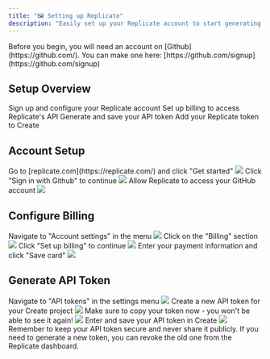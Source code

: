 ```yaml
---
title: "🖼️ Setting up Replicate"
description: "Easily set up your Replicate account to start generating images in your app."
---
```


<Note>
  Before you begin, you will need an account on [Github](https://github.com/). You can make one here: [https://github.com/signup](https://github.com/signup)
</Note>

## Setup Overview

<CardGroup cols={2}>
  <Card title="Create Account" icon="user">
    Sign up and configure your Replicate account
  </Card>
  <Card title="Configure Billing" icon="credit-card">
    Set up billing to access Replicate's API
  </Card>
  <Card title="Get API Token" icon="key">
    Generate and save your API token
  </Card>
  <Card title="Connect to Create" icon="plug">
    Add your Replicate token to Create
  </Card>
</CardGroup>

## Account Setup

<Steps>
  <Step title="Visit Replicate">
    Go to [replicate.com](https://replicate.com/) and click "Get started"
    <img src="/images/replicate/replicate-get-started.png" style={{ borderRadius: '0.5rem' }} />
  </Step>

  <Step title="Sign in with GitHub">
    Click "Sign in with Github" to continue
    <img src="/images/replicate/replicate-github-signin.png" style={{ borderRadius: '0.5rem' }} />
  </Step>

  <Step title="Authorize Access">
    Allow Replicate to access your GitHub account
    <img src="/images/replicate/replicate-authorize.png" style={{ borderRadius: '0.5rem' }} />
  </Step>
</Steps>

## Configure Billing

<Steps>
  <Step title="Open Account Settings">
    Navigate to "Account settings" in the menu
    <img src="/images/replicate/replicate-account-settings.png" style={{ borderRadius: '0.5rem' }} />
  </Step>

  <Step title="Access Billing">
    Click on the "Billing" section
    <img src="/images/replicate/replicate-billing-menu.png" style={{ borderRadius: '0.5rem' }} />
  </Step>

  <Step title="Set Up Payment">
    Click "Set up billing" to continue
    <img src="/images/replicate/replicate-setup-billing.png" style={{ borderRadius: '0.5rem' }} />
  </Step>

  <Step title="Add Payment Method">
    Enter your payment information and click "Save card"
    <img src="/images/replicate/replicate-save-card.png" style={{ borderRadius: '0.5rem' }} />
  </Step>
</Steps>

## Generate API Token

<Steps>
  <Step title="Access API Tokens">
    Navigate to "API tokens" in the settings menu
    <img src="/images/replicate/replicate-api-tokens.png" style={{ borderRadius: '0.5rem' }} />
  </Step>

  <Step title="Create New Token">
    Create a new API token for your Create project
    <img src="/images/replicate/replicate-create-token.png" style={{ borderRadius: '0.5rem' }} />
  </Step>

  <Step title="Copy Token">
    <Warning>
      Make sure to copy your token now - you won't be able to see it again!
    </Warning>
    <img src="/images/replicate/replicate-copy-token.png" style={{ borderRadius: '0.5rem' }} />
  </Step>

  <Step title="Add to Create">
    Enter and save your API token in Create
    <img src="/images/replicate/replicate-save-token.png" style={{ borderRadius: '0.5rem' }} />
  </Step>
</Steps>

<Note>
  Remember to keep your API token secure and never share it publicly. If you need to generate a new token, you can revoke the old one from the Replicate dashboard.
</Note>
